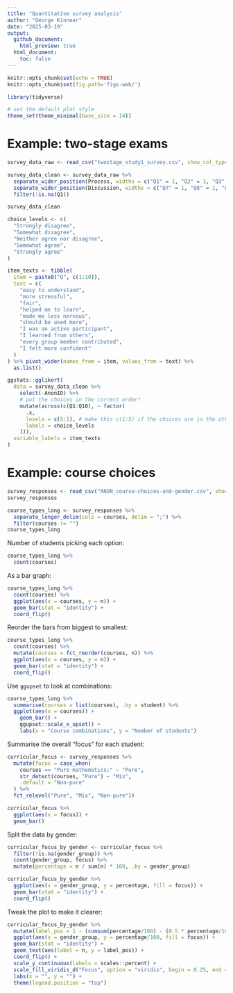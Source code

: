 ```yaml
---
title: "Quantitative survey analysis"
author: "George Kinnear"
date: "2025-03-19"
output:
  github_document:
    html_preview: true
  html_document:
    toc: false
---
```


```r
knitr::opts_chunk$set(echo = TRUE)
knitr::opts_chunk$set(fig.path='figs-web/')

library(tidyverse)

# set the default plot style
theme_set(theme_minimal(base_size = 14))
```

# Example: two-stage exams

```r
survey_data_raw <- read_csv("twostage_study1_survey.csv", show_col_types = FALSE)

survey_data_clean <- survey_data_raw %>% 
  separate_wider_position(Process, widths = c("Q1" = 1, "Q2" = 1, "Q3" = 1, "Q4" = 1, "Q5" = 1, "Q6" = 1)) %>% 
  separate_wider_position(Discussion, widths = c("Q7" = 1, "Q8" = 1, "Q9" = 1, "Q10" = 1)) %>% 
  filter(!is.na(Q1))

survey_data_clean
```

```r
choice_levels <- c(
  "Strongly disagree",
  "Somewhat disagree",
  "Neither agree nor disagree",
  "Somewhat agree",
  "Strongly agree"
)

item_texts <- tibble(
  item = paste0("Q", c(1:10)),
  text = c(
    "easy to understand",
    "more stressful",
    "fair",
    "helped me to learn",
    "made me less nervous",
    "should be used more",
    "I was an active participant",
    "I learned from others",
    "every group member contributed",
    "I felt more confident"
  )
) %>% pivot_wider(names_from = item, values_from = text) %>%
  as.list()

ggstats::gglikert(
  data = survey_data_clean %>%
    select(-AnonID) %>% 
    # put the choices in the correct order!
    mutate(across(c(Q1:Q10), ~ factor(
      .x,
      levels = c(5:1), # make this c(1:5) if the choices are in the other direction
      labels = choice_levels
    ))), 
  variable_labels = item_texts
)
```

# Example: course choices

```r
survey_responses <- read_csv("ANON_course-choices-and-gender.csv", show_col_types = FALSE)
survey_responses
```
```r
course_types_long <- survey_responses %>% 
  separate_longer_delim(cols = courses, delim = ";") %>% 
  filter(courses != "")
course_types_long
```

Number of students picking each option:

```r
course_types_long %>% 
  count(courses)
```



As a bar graph:

```r
course_types_long %>% 
  count(courses) %>% 
  ggplot(aes(x = courses, y = n)) +
  geom_bar(stat = "identity") +
  coord_flip()
```



Reorder the bars from biggest to smallest:

```r
course_types_long %>% 
  count(courses) %>% 
  mutate(courses = fct_reorder(courses, n)) %>% 
  ggplot(aes(x = courses, y = n)) +
  geom_bar(stat = "identity") +
  coord_flip()
```

Use `ggupset` to look at combinations:

```r
course_types_long %>% 
  summarise(courses = list(courses), .by = student) %>% 
  ggplot(aes(x = courses)) +
    geom_bar() +
    ggupset::scale_x_upset() +
    labs(x = "Course combinations", y = "Number of students")
```

Summarise the overall "focus" for each student:

```r
curricular_focus <- survey_responses %>% 
  mutate(focus = case_when(
    courses == "Pure mathematics;" ~ "Pure",
    str_detect(courses, "Pure") ~ "Mix",
    .default = "Non-pure"
  ) %>%
  fct_relevel("Pure", "Mix", "Non-pure"))

curricular_focus %>% 
  ggplot(aes(x = focus)) +
  geom_bar()
```

Split the data by gender:

```r
curricular_focus_by_gender <- curricular_focus %>% 
  filter(!is.na(gender_group)) %>% 
  count(gender_group, focus) %>% 
  mutate(percentage = n / sum(n) * 100, .by = gender_group) 

curricular_focus_by_gender %>% 
  ggplot(aes(x = gender_group, y = percentage, fill = focus)) +
  geom_bar(stat = "identity") +
  coord_flip()
```

Tweak the plot to make it clearer:

```r
curricular_focus_by_gender %>% 
  mutate(label_pos = 1 - (cumsum(percentage/100) - (0.5 * percentage/100)), .by = gender_group) %>% 
  ggplot(aes(x = gender_group, y = percentage/100, fill = focus)) +
  geom_bar(stat = "identity") +
  geom_text(aes(label = n, y = label_pos)) +
  coord_flip() +
  scale_y_continuous(labels = scales::percent) +
  scale_fill_viridis_d("Focus", option = "viridis", begin = 0.25, end = 0.75, guide = guide_legend(reverse = TRUE)) +
  labs(x = "", y = "") +
  theme(legend.position = "top")
```
